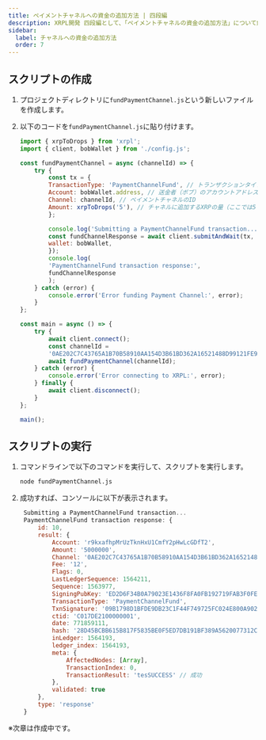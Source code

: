 ```yaml
---
title: ペイメントチャネルへの資金の追加方法 | 四段編
description: XRPL開発 四段編として、「ペイメントチャネルの資金の追加方法」について解説しているページです。
sidebar:
  label: チャネルへの資金の追加方法
  order: 7
---
```



## スクリプトの作成

<Steps>

1. プロジェクトディレクトリに`fundPaymentChannel.js`という新しいファイルを作成します。

2. 以下のコードを`fundPaymentChannel.js`に貼り付けます。

    ```javascript
    import { xrpToDrops } from 'xrpl';
    import { client, bobWallet } from './config.js';

    const fundPaymentChannel = async (channelId) => {
        try {
            const tx = {
            TransactionType: 'PaymentChannelFund', // トランザクションタイプ: ペイメントチャネルの資金追加
            Account: bobWallet.address, // 送金者（ボブ）のアカウントアドレス
            Channel: channelId, // ペイメントチャネルのID
            Amount: xrpToDrops('5'), // チャネルに追加するXRPの量（ここでは5 XRP）
            };

            console.log('Submitting a PaymentChannelFund transaction...');
            const fundChannelResponse = await client.submitAndWait(tx, {
            wallet: bobWallet,
            });
            console.log(
            'PaymentChannelFund transaction response:',
            fundChannelResponse
            );
        } catch (error) {
            console.error('Error funding Payment Channel:', error);
        }
    };

    const main = async () => {
        try {
            await client.connect();
            const channelId =
            '0AE202C7C43765A1B70B58910AA154D3B61BD362A16521488D99121FE9AA784E'; // 事前に作成したチャンネルIDを入力
            await fundPaymentChannel(channelId);
        } catch (error) {
            console.error('Error connecting to XRPL:', error);
        } finally {
            await client.disconnect();
        }
    };

    main();
    ```
</Steps>


## スクリプトの実行

<Steps>

1. コマンドラインで以下のコマンドを実行して、スクリプトを実行します。

    ```bash
    node fundPaymentChannel.js
    ```

2. 成功すれば、コンソールに以下が表示されます。

   ```javascript
    Submitting a PaymentChannelFund transaction...
    PaymentChannelFund transaction response: {
        id: 10,
        result: {
            Account: 'r9kxafhpMrUzTknHxU1CmfY2pHwLcGDfT2',
            Amount: '5000000',
            Channel: '0AE202C7C43765A1B70B58910AA154D3B61BD362A16521488D99121FE9AA784E',
            Fee: '12',
            Flags: 0,
            LastLedgerSequence: 1564211,
            Sequence: 1563977,
            SigningPubKey: 'ED2D6F34B0A79023E1436F8FA0FB192719FAB3F0FEC5481270D455093157E3856A',
            TransactionType: 'PaymentChannelFund',
            TxnSignature: '09B1798D1BFDE9DB23C1F44F749725FC024E800A9021A4F898C9B8042713E0BDA1CABCDB97988000C1AD145F5621534B588CB6A47616C10222D7F525FA09E20F',
            ctid: 'C017DE2100000001',
            date: 771859111,
            hash: '28D45BCBB615B817F5835BE0F5ED7DB191BF389A5620077312CC7DF2FDF81AC9',
            inLedger: 1564193,
            ledger_index: 1564193,
            meta: {
                AffectedNodes: [Array],
                TransactionIndex: 0,
                TransactionResult: 'tesSUCCESS' // 成功
            },
            validated: true
        },
        type: 'response'
    }
    ```
</Steps>

※次章は作成中です。

